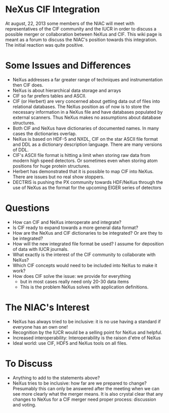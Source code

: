 = NeXus CIF Integration =

At august, 22, 2013 some members of the NIAC will meet with representatives of the CIF community and the IUCR in order to discuss a possible merger or collaboration between NeXus and CIF. This wiki page is meant as a forum to discuss the NIAC's position towards this integration. The initial reaction was quite positive.

= Some Issues and Differences =

* NeXus addresses a far greater range of techniques and instrumentation then CIF does. 
* NeXus is about hierarchical data storage and arrays
* CIF so far prefers tables and ASCII. 
* CIF (or Herbert) are very concerned about getting data out of files into relational databases. The NeXus position as of now is  to store the necessary information in a NeXus file and have databases populated by external scanners. Thus NeXus makes no assumptions about database structures. 
* Both CIF and NeXus have dictionaries of documented names. In many cases the dictionaries overlap.  
* NeXus is based on HDF-5 and NXDL, CIF on the star ASCII file format and DDL as a dictionary description language. There are many versions of DDL. 
* CIF's ASCII file format is hitting a limit when storing raw data from modern high speed detectors. Or sometimes even when storing atom positions for huge protein structures. 
* Herbert has demonstrated that it is possible to map CIF into NeXus. There are issues but no real show stoppers.
* DECTRIS is pushing the PX community  towards HDF/NeXus through the use of NeXus as the format for the upcoming EIGER series of detectors

= Questions = 

* How can CIF and NeXus interoperate and integrate?
* Is CIF ready to expand towards a more general data format?
* How are the NeXus and CIF dictionaries to be integrated? Or are they to be integrated? 
* How will the new integrated file format be used? I assume for deposition of data with IUCR journals.
* What exactly is the interest of the CIF community to collaborate with NeXus? 
* Which CIF concepts would need to be included into NeXus to make it work?
* How does CIF solve the issue: we provide for everything
** but in most cases really need only 20-30 data items
** This is the problem NeXus solves with application definitions.

= The NIAC's Interest =

* NeXus has always tried to be inclusive: it is no use having a standard if everyone has an own one!
* Recognition by the IUCR would be a selling point for NeXus and helpful.
* Increased interoperability: Interoperability is the raison d'etre of NeXus
* Ideal world: use CIF, HDF5 and NeXus tools on all files.

= To Discuss =

* Anything to add to the statements above?
* NeXus tries to be inclusive: how far are we prepared to change? Presumably this can only be answered after the meeting when we can see more clearly what the merger means. It is also crystal clear that any changes to NeXus for a CIF merger  need proper process: discussion and voting.